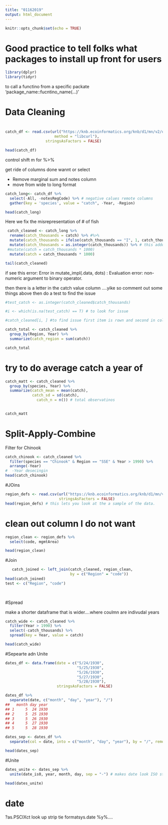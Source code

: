 ```yaml
---
title: "01162019"
output: html_document
---
```


```r
knitr::opts_chunk$set(echo = TRUE)
```

# Good practice to tell folks what packages to install up front for users 

```r
library(dplyr)
library(tidyr)
```
to call a functino from a specific packate 'package_name::fucntino_name(...)'

# Data Cleaning
# 

```r
catch_df <- read.csv(url("https://knb.ecoinformatics.org/knb/d1/mn/v2/object/df35b.302.1",
                      method = "libcurl"),
                  stringsAsFactors = FALSE)

head(catch_df)
```

control shift m for %>% 

get ride of columns done wannt or select

* Remove  marginal sum and notes column
* move from wide to long format

```r

catch_long<- catch_df %>% 
  select(-All, -notesRegCode) %>% # negative calues remote columns
  gather(key = 'species', value = "catch", -Year, -Region)

head(catch_long)

```

Here we fix the misrepresentation of # of fish 


```r
 catch_cleaned <- catch_long %>% 
  rename(catch_thousands = catch) %>% #%>% 
  mutate(catch_thousands = ifelse(catch_thousands == "I", 1, catch_thousands)) %>%  # 1 means true 
  mutate(catch_thousands = as.integer(catch_thousands)) %>% # this added to make sure catch_thousands is not a cht but and int
 #mutate(catch = catch_thousands * 1000)
  mutate(catch = catch_thousands * 1000)

tail(catch_cleaned)
```
if see this error: Error in mutate_impl(.data, dots) : Evaluation error: non-numeric argument to binary operator.

then there is a letter in the catch value column ....yike
so comment out some things above then do a test to find the issue

```r
#test_catch <- as.integer(catch_cleaned$catch_thousands)

#i <- which(is.na(test_catch) == T) # to look for issue

#catch_cleaned[i, ] #to find issue first item is rown and second in columns in bracket

```

```r
catch_total <- catch_cleaned %>% 
  group_by(Region, Year) %>% 
  summarize(catch_region = sum(catch))

catch_total
```
# try to do average catch a year of
```r
catch_matt <- catch_cleaned %>% 
  group_by(species, Year) %>% 
  summarize(catch_mean = mean(catch),
            catch_sd = sd(catch),
              catch_n = n()) # total observatinos
          

catch_matt
```
# Split-Apply-Combine

Filter for Chinook 

```r
catch_chinook <- catch_cleaned %>% 
  filter(species == "Chinook" & Region == "SSE" & Year > 1990) %>% 
  arrange(-Year)
#  -Year desecingin
head(catch_chinook) 
```


#JOins


```r
region_defs <- read.csv(url("https://knb.ecoinformatics.org/knb/d1/mn/v2/object/df35b.303.1", method = "libcurl"),
                        stringsAsFactors = FALSE)
head(region_defs) # this lets you look at the a sample of the data.
```


# clean out column I do not want
```r
region_clean <- region_defs %>% 
  select(code, mgmtArea)

head(region_clean)
```
  
  #Join
```r
   catch_joined <- left_join(catch_cleaned, region_clean, 
                             by = c("Region" = "code"))
head(catch_joined)
test <- c("Region", "code")
                             
                             
```

#Spread

make a shorter dataframe that is wider....where coulmn are indivudal years
```r
catch_wide <- catch_cleaned %>% 
  filter(Year > 1990) %>% 
  select(-catch_thousands) %>% 
  spread(key = Year, value = catch)

head(catch_wide)
```

#Sepearte adn Unite

```R
dates_df <- data.frame(date = c("5/24/1930",
                                "5/25/1930",
                                "5/26/1930",
                                "5/27/1930",
                                "5/28/1930"),
                       stringsAsFactors = FALSE)

dates_df %>% 
  separate(date, c("month", "day", "year"), "/")
##   month day year
## 1     5  24 1930
## 2     5  25 1930
## 3     5  26 1930
## 4     5  27 1930
## 5     5  28 1930
```

```r
dates_sep <- dates_df %>% 
  separate(col = date, into = c("month", "day", "year"), by = "/", remove = F)

head(dates_sep)
```

#Unite

```r
dates_unite <- dates_sep %>% 
  unite(date_is0, year, month, day, sep = "-") # makes date look ISO standard

head(dates_unite)
```
# date
?as.PSCIXct
look up strip tie
formatsys.date %y%....
